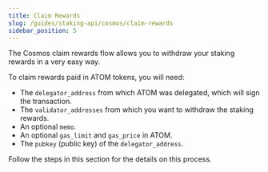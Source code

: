 ```yaml
---
title: Claim Rewards
slug: /guides/staking-api/cosmos/claim-rewards
sidebar_position: 5
---
```


The Cosmos claim rewards flow allows you to withdraw your staking rewards in a very easy way.

To claim rewards paid in ATOM tokens, you will need:

- The `delegator_address` from which ATOM was delegated, which will sign the transaction.
- The `validator_addresses` from which you want to withdraw the staking rewards.
- An optional `memo`.
- An optional `gas_limit` and `gas_price` in ATOM.
- The `pubkey` (public key) of the `delegator_address`.

Follow the steps in this section for the details on this process.
